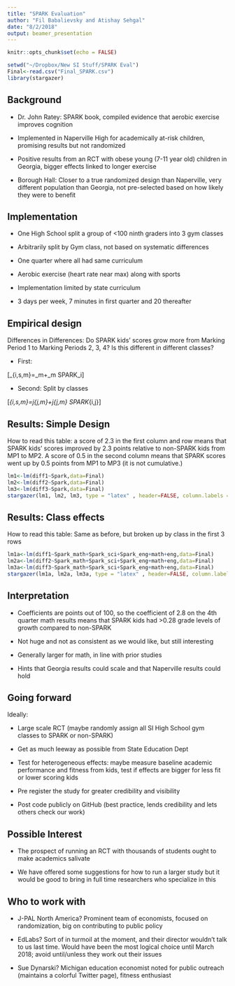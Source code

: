 ```yaml
---
title: "SPARK Evaluation"
author: "Fil Babalievsky and Atishay Sehgal"
date: "8/2/2018"
output: beamer_presentation
---
```


```r
knitr::opts_chunk$set(echo = FALSE)
```


```r
setwd("~/Dropbox/New SI Stuff/SPARK Eval")
Final<-read.csv("Final_SPARK.csv")
library(stargazer)
```


## Background

- Dr. John Ratey: SPARK book, compiled evidence that aerobic exercise improves cognition

- Implemented in Naperville High for academically at-risk children, promising results but not randomized 

- Positive results from an RCT with obese young (7-11 year old) children in Georgia, bigger effects linked to longer exercise

- Borough Hall: Closer to a true randomized design than Naperville, very different population than Georgia, not pre-selected based on how likely they were to benefit


## Implementation

- One High School split a group of <100 ninth graders into 3 gym classes

- Arbitrarily split by Gym class, not based on systematic differences

- One quarter where all had same curriculum

- Aerobic exercise (heart rate near max) along with sports

- Implementation limited by state curriculum

- 3 days per week, 7 minutes in first quarter and 20 thereafter


## Empirical design

Differences in Differences: Do SPARK kids' scores grow more from Marking Period 1 to Marking Periods 2, 3, 4? Is this different in different classes?

- First: 

\[\Delta_{i,s,m}=\alpha_m+\beta_m \cdot SPARK_i\]

- Second: Split by classes

\[\Delta_{i,s,m}=\sum_j\alpha_{j,m}+\sum_j\beta_{j,m} \cdot SPARK_{i,j}\]


## Results: Simple Design

How to read this table: a score of 2.3 in the first column and row means that SPARK kids' scores improved by 2.3 points relative to non-SPARK kids from MP1 to MP2. A score of 0.5 in the second column means that SPARK scores went up by 0.5 points from MP1 to MP3 (it is not cumulative.)

```r
lm1<-lm(diff1~Spark,data=Final)
lm2<-lm(diff2~Spark,data=Final)
lm3<-lm(diff3~Spark,data=Final)
stargazer(lm1, lm2, lm3, type = "latex" , header=FALSE, column.labels = c("MP1 to MP2", "MP1 to MP3", "MP1 to MP4"), dep.var.labels.include = FALSE, column.sep.width = "0.5pt", font.size="tiny")
```

## Results: Class effects

How to read this table: Same as before, but broken up by class in the first 3 rows

```r
lm1a<-lm(diff1~Spark_math+Spark_sci+Spark_eng+math+eng,data=Final)
lm2a<-lm(diff2~Spark_math+Spark_sci+Spark_eng+math+eng,data=Final)
lm3a<-lm(diff3~Spark_math+Spark_sci+Spark_eng+math+eng,data=Final)
stargazer(lm1a, lm2a, lm3a, type = "latex" , header=FALSE, column.labels = c("MP1 to MP2", "MP1 to MP3", "MP1 to MP4"), dep.var.labels.include = FALSE, column.sep.width = "0.5pt", font.size="tiny")
```

## Interpretation

- Coefficients are points out of 100, so the coefficient of 2.8 on the 4th quarter math results means that SPARK kids had >0.28 grade levels of growth compared to non-SPARK

- Not huge and not as consistent as we would like, but still interesting

- Generally larger for math, in line with prior studies

- Hints that Georgia results could scale and that Naperville results could hold


## Going forward

Ideally:

- Large scale RCT (maybe randomly assign all SI High School gym classes to SPARK or non-SPARK)

- Get as much leeway as possible from State Education Dept

- Test for heterogeneous effects: maybe measure baseline academic performance and fitness from kids, test if effects are bigger for less fit or lower scoring kids

- Pre register the study for greater credibility and visibility

- Post code publicly on GitHub (best practice, lends credibility and lets others check our work)


## Possible Interest

- The prospect of running an RCT with thousands of students ought to make academics salivate

- We have offered some suggestions for how to run a larger study but it would be good to bring in full time researchers who specialize in this


## Who to work with

- J-PAL North America? Prominent team of economists, focused on randomization, big on contributing to public policy

- EdLabs? Sort of in turmoil at the moment, and their director wouldn't talk to us last time. Would have been the most logical choice until March 2018; avoid until/unless they work out their issues

- Sue Dynarski? Michigan education economist noted for public outreach (maintains a colorful Twitter page), fitness enthusiast




